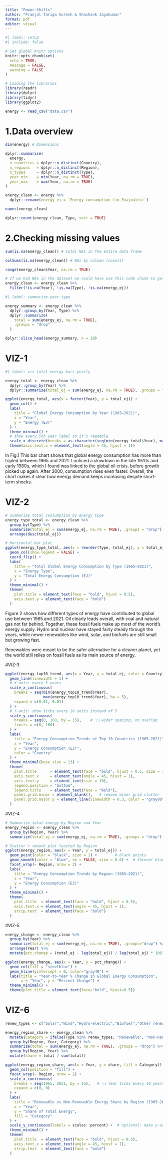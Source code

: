 ```yaml
---
title: "Power-Shifts"
author: "Pranjal Tariga Suresh & Shashank Jayakumar"
format: pdf
editor: visual
---
```


```r
#| label: setup
#| include: false

# Set global knitr options
knitr::opts_chunk$set(
  echo = TRUE, 
  message = FALSE, 
  warning = FALSE
)

# Loading the libraries
library(readr)
library(dplyr)
library(tidyr)
library(ggplot2)

energy <- read_csv("data.csv")
```

# 1.Data overview

```r
dim(energy) # Dimensions 
```

```r
dplyr::summarise(
  energy,
  n_countries = dplyr::n_distinct(Country),
  n_regions   = dplyr::n_distinct(Region),
  n_types     = dplyr::n_distinct(Type),
  year_min    = min(Year, na.rm = TRUE),
  year_max    = max(Year, na.rm = TRUE)
)
```

```r
energy_clean <- energy %>%
  dplyr::rename(energy_ej = `Energy consumption (in Exajoules)`)

names(energy_clean)
```
```r
dplyr::count(energy_clean, Type, sort = TRUE)
```

# 2.Checking missing values

```r
sum(is.na(energy_clean)) # total NAs in the entire data frame
```

```r

colSums(is.na(energy_clean)) # NAs by column (counts)
```

```r
range(energy_clean$Year, na.rm = TRUE)
```

``` r
# If we had NAs in the dataset we could have use this code chunk to get rid of NAs
energy_clean <- energy_clean %>%
  filter(!is.na(Year), !is.na(Type), !is.na(energy_ej))
```

```r
#| label: summarize-year-type

energy_summary <- energy_clean %>%
  dplyr::group_by(Year, Type) %>%
  dplyr::summarize(
    total = sum(energy_ej, na.rm = TRUE),
    .groups = "drop"
  )

dplyr::slice_head(energy_summary, n = 10)

```

# VIZ-1

```r
#| label: viz-total-energy-bars-yearly

energy_total <- energy_clean %>%
  dplyr::group_by(Year) %>%
  dplyr::summarize(total_ej = sum(energy_ej, na.rm = TRUE), .groups = "drop")

ggplot(energy_total, aes(x = factor(Year), y = total_ej)) +
  geom_col() +
  labs(
    title = "Global Energy Consumption by Year (1965–2021)",
    x = "Year",
    y = "Energy (EJ)"
  ) +
  theme_minimal() +
  # show every 5th year label so it’s readable
  scale_x_discrete(breaks = as.character(seq(min(energy_total$Year), max(energy_total$Year), by = 5))) +
  theme(axis.text.x = element_text(angle = 45, hjust = 1))


```
In Fig.1 This bar chart shows that global energy consumption has more than tripled between 1965 and 2021. I noticed a slowdown in the late 1970s and early 1980s, which I found was linked to the global oil crisis, before growth picked up again. After 2000, consumption rises even faster. Overall, the chart makes it clear how energy demand keeps increasing despite short-term shocks.

# VIZ-2

```r

# Summarize total consumption by energy type
energy_type_total <- energy_clean %>%
  group_by(Type) %>%
  summarize(total_ej = sum(energy_ej, na.rm = TRUE), .groups = "drop") %>%
  arrange(desc(total_ej))

# Horizontal bar plot
ggplot(energy_type_total, aes(x = reorder(Type, total_ej), y = total_ej, fill = Type)) +
  geom_col(show.legend = FALSE) +
  coord_flip() +
  labs(
    title = "Total Global Energy Consumption by Type (1965–2021)",
    x = "Energy Type",
    y = "Total Energy Consumption (EJ)"
  ) +
  theme_minimal() +
  theme(
    plot.title = element_text(face = "bold", hjust = 0.5),
    axis.text.y = element_text(face = "bold")
  )

```
Figure 2 shows how different types of energy have contributed to global use between 1965 and 2021. Oil clearly leads overall, with coal and natural gas not far behind. Together, these fossil fuels make up most of the world’s energy supply. Hydro and nuclear have stayed fairly steady through the years, while newer renewables like wind, solar, and biofuels are still small but growing fast.

Renewables were meant to be the safer alternative for a cleaner planet, yet the world still relies on fossil fuels as its main source of energy.

#VIZ-3

```r

ggplot(energy_top10_trend, aes(x = Year, y = total_ej, color = Country)) +
  geom_line(linewidth = 1) +
  # X-axis: every 5 years
  scale_x_continuous(
    breaks = seq(min(energy_top10_trend$Year),
                 max(energy_top10_trend$Year), by = 5),
    expand = c(0.01, 0.01)
  ) +
  # Y-axis: show ticks every 10 units instead of 5
  scale_y_continuous(
    breaks = seq(0, 160, by = 15),    # 👈 wider spacing, no overlap
    limits = c(0, 160)
  ) +
  labs(
    title = "Energy Consumption Trends of Top 10 Countries (1965–2021)",
    x = "Year",
    y = "Energy Consumption (EJ)",
    color = "Country"
  ) +
  theme_minimal(base_size = 13) +
  theme(
    plot.title      = element_text(face = "bold", hjust = 0.5, size = 15),
    axis.text.x     = element_text(angle = 45, hjust = 1),
    axis.text.y     = element_text(size = 10),
    legend.position = "bottom",
    legend.title    = element_text(face = "bold"),
    panel.grid.minor = element_blank(),   # remove minor grid clutter
    panel.grid.major.y = element_line(linewidth = 0.3, color = "gray80")
  )


```

#VIZ-4

```r

# Summarize total energy by Region and Year
energy_region <- energy_clean %>%
  group_by(Region, Year) %>%
  summarize(total_ej = sum(energy_ej, na.rm = TRUE), .groups = "drop")

# Scatter + smooth plot faceted by Region
ggplot(energy_region, aes(x = Year, y = total_ej)) +
  geom_point(color = "black", size = 1) +        # black points
  geom_smooth(color = "blue", se = FALSE, size = 0.6) +  # thinner blue line
  facet_wrap(~ Region, nrow = 2) +
  labs(
    title = "Energy Consumption Trends by Region (1965–2021)",
    x = "Year",
    y = "Energy Consumption (EJ)"
  ) +
  theme_minimal() +
  theme(
    plot.title  = element_text(face = "bold", hjust = 0.5),
    axis.text.x = element_text(angle = 45, hjust = 1),
    strip.text  = element_text(face = "bold")
  )

```

#VIZ-5


```r
energy_change <- energy_clean %>%
  group_by(Year) %>%
  summarize(total_ej = sum(energy_ej, na.rm = TRUE), .groups="drop") %>%
  arrange(Year) %>%
  mutate(pct_change = (total_ej - lag(total_ej)) / lag(total_ej) * 100)

ggplot(energy_change, aes(x = Year, y = pct_change)) +
  geom_col(fill = "steelblue") +
  geom_hline(yintercept = 0, color="gray40") +
  labs(title = "Year-to-Year % Change in Global Energy Consumption",
       x = "Year", y = "Percent Change") +
  theme_minimal() +
  theme(plot.title = element_text(face="bold", hjust=0.5))

```

# VIZ-6

```r
renew_types <- c("Solar","Wind","Hydro-electric","Biofuel","Other renewables")

energy_region_share <- energy_clean %>%
  mutate(Category = ifelse(Type %in% renew_types, "Renewable", "Non-Renewable")) %>%
  group_by(Region, Year, Category) %>%
  summarize(total = sum(energy_ej, na.rm = TRUE), .groups = "drop") %>%
  group_by(Region, Year) %>%
  mutate(share = total / sum(total))

ggplot(energy_region_share, aes(x = Year, y = share, fill = Category)) +
  geom_col(position = "fill") +
  facet_wrap(~ Region, nrow = 2) +
  scale_x_continuous(
    breaks = seq(1965, 2021, by = 15),   # 👈 Year ticks every 10 years
    expand = c(0, 0)
  ) +
  labs(
    title = "Renewable vs Non-Renewable Energy Share by Region (1965–2021)",
    x = "Year",
    y = "Share of Total Energy",
    fill = "Category"
  ) +
  scale_y_continuous(labels = scales::percent) +  # optional: make y-axis percent
  theme_minimal() +
  theme(
    plot.title  = element_text(face = "bold", hjust = 0.5),
    axis.text.x = element_text(angle = 45, hjust = 1),
    strip.text  = element_text(face = "bold")
  )

```







